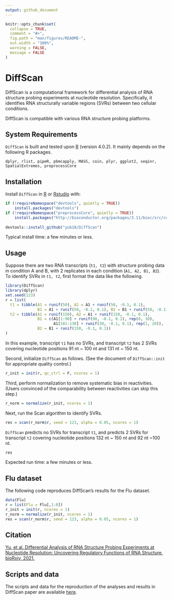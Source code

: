 ```yaml
---
output: github_document
---
```


<!-- README.md is generated from README.Rmd. Please edit that file -->

```r
knitr::opts_chunk$set(
  collapse = TRUE,
  comment = "#>",
  fig.path = "man/figures/README-",
  out.width = "100%",
  warning = FALSE,
  message = FALSE
)
```

# DiffScan

<!-- badges: start -->
<!-- badges: end -->

DiffScan is a computational framework for differential analysis of RNA structure probing experiments at nucleotide resolution. Specifically, it identifies RNA structurally variable regions (SVRs) between two cellular conditions.

DiffScan is compatible with various RNA structure probing platforms.

## System Requirements

`DiffScan` is built and tested upon [R](https://cran.r-project.org/) (version 4.0.2). It mainly depends on the following R packages.

``
dplyr,
rlist,
pipeR,
pbmcapply,
MASS,
coin,
plyr,
ggplot2,
seqinr,
SpatialExtremes,
preprocessCore
``



## Installation

Install `DiffScan` in [R](https://cran.r-project.org/) or [Rstudio](https://www.rstudio.com/products/rstudio/) with:

``` r
if (!requireNamespace("devtools", quietly = TRUE))
    install.packages("devtools")
if (!requireNamespace("preprocessCore", quietly = TRUE))
    install.packages("http://bioconductor.org/packages/3.11/bioc/src/contrib/preprocessCore_1.50.0.tar.gz")
    
devtools::install_github("yub18/DiffScan")
```

Typical install time: a few minutes or less.

## Usage

Suppose there are two RNA transcripts (`t1, t2`) with structure probing data in condition A and B, with 2 replicates in each condition (`A1, A2, B1, B2`). To identify SVRs in `t1, t2`, first format the data like the following.

```r
library(DiffScan)
library(dplyr)
set.seed(123)
r = list(
  t1 = tibble(A1 = runif(50), A2 = A1 + runif(50, -0.1, 0.1),
              B1 = A1 + runif(50, -0.1, 0.1), B2 = B1 + runif(50, -0.1, 0.1)),
  t2 = tibble(A1 = runif(150), A2 = A1 + runif(150, -0.1, 0.1),
              B1 = c(A1[1:90] + runif(90, -0.1, 0.1), rep(0, 10), 
                     A1[101:130] + runif(30, -0.1, 0.1), rep(1, 20)), 
              B2 = B1 + runif(150, -0.1, 0.1))
)
```

In this example, transcript `t1` has no SVRs, and transcript `t2` has 2 SVRs covering nucleotide positions 91 nt ~ 100 nt and 131 nt ~ 150 nt.

Second, initialize `DiffScan` as follows. (See the document of `DiffScan::init` for appropriate quality control.)

```r
r_init = init(r, qc_ctrl = F, ncores = 1)
```

Third, perform normalization to remove systematic bias in reactivities. (Users convinced of the comparability between reactivities can skip this step.)

```r
r_norm = normalize(r_init, ncores = 1)
```

Next, run the Scan algorithm to identify SVRs.

```r
res = scan(r_norm$r, seed = 123, alpha = 0.05, ncores = 1)
```

`DiffScan` predicts no SVRs for transcript `t1`, and predicts 2 SVRs for transcript `t2` covering nucleotide positions 132 nt ~ 150 nt and 92 nt ~100 nt.

```r
res
```

Expected run time: a few minutes or less.


## Flu dataset

The following code reproduces DiffScan's results for the Flu dataset.

``` r
data(Flu)
r = list(Flu = Flu[,1:8])
r_init = init(r, ncores = 1)
r_norm = normalize(r_init, ncores = 1)
res = scan(r_norm$r, seed = 123, alpha = 0.05, ncores = 1)
```


## Citation

[Yu, et al. Differential Analysis of RNA Structure Probing Experiments at Nucleotide Resolution: Uncovering Regulatory Functions of RNA Structure. bioRxiv, 2021.](https://www.biorxiv.org/content/10.1101/2021.08.24.457484v1)


## Scripts and data

The scripts and data for the reproduction of the analyses and results in DiffScan paper are available [here](https://cloud.tsinghua.edu.cn/published/diffscan_scripts_and_data).
